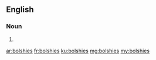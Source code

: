 ==English==

===Noun===
{{head|en|noun plural form}}

# {{plural of|bolshie|lang=en}}

[[ar:bolshies]]
[[fr:bolshies]]
[[ku:bolshies]]
[[mg:bolshies]]
[[my:bolshies]]